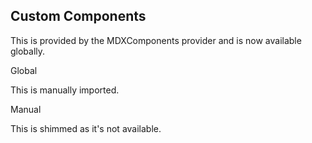 ## Custom Components


This is provided by the MDXComponents provider and is now available globally.

<Bacon>Global</Bacon>

This is manually imported.

<Manual>Manual</Manual>

This is shimmed as it's not available.
